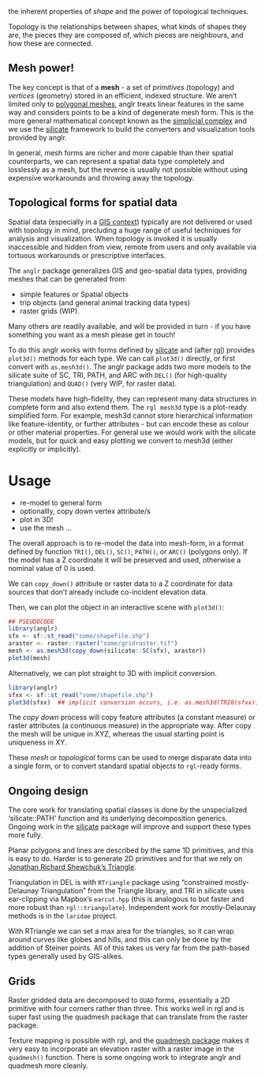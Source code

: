 the inherent properties of *shape* and the power of topological techniques. 

Topology is the relationships between shapes, what kinds of shapes they are, the pieces they are composed of, which pieces are neighbours, and how these are connected. 

## Mesh power!

The key concept is that of a **mesh** - a set of *primitives* (topology) and *vertices* (geometry) stored in an efficient, indexed structure. We aren't limited only to [polygonal meshes](https://en.wikipedia.org/wiki/Polygon_mesh), anglr treats linear features in the same way and considers points to be a kind of degenerate mesh form. This is the more general mathematical concept known as the [simplicial complex](https://en.wikipedia.org/wiki/Simplicial_complex) and we use the [silicate](https://github.com/hypertidy/silicate/) framework to build the converters and visualization tools provided by anglr. 

In general, mesh forms are richer and more capable than their spatial counterparts, we can represent a spatial data type completely and losslessly as a mesh, but the reverse is usually not possible without using expensive workarounds and throwing away the topology. 

## Topological forms for spatial data

Spatial data (especially in a [GIS context](https://en.wikipedia.org/wiki/Geographic_information_system)) typically are not delivered or used with topology in mind, precluding a huge range of useful techniques for analysis and visualization. When topology is invoked it is usually inaccessible and hidden from view, remote from users and only available via tortuous workarounds or prescriptive interfaces. 

The `anglr` package generalizes GIS and geo-spatial data types, providing meshes that can be generated from:  

* simple features or Spatial objects
* trip objects (and general animal tracking data types)
* raster grids (WIP). 

Many others are readily available, and will be provided in turn - if you have something you want as a mesh please get in touch!

To do this anglr works with forms defined by [silicate](https://github.com/hypertidy/silicate) and (after [rgl](https://cran.r-project.org/package=rgl)) provides `plot3d()` methods for each type. We can call `plot3d()` directly, or first convert with `as.mesh3d()`. The anglr package adds two  more models to the silicate suite of SC, TRI, PATH, and ARC with `DEL()` (for high-quality triangulation) and `QUAD()` (very WIP, for raster data). 

These models have high-fidelity, they can represent many data structures in complete form and also extend them. The `rgl mesh3d` type is a plot-ready simplified form. For example, mesh3d cannot store hierarchical information like feature-identity, or further attributes - but can encode these as colour or other material properties. For general use we would work with the silicate models, but for quick and easy plotting we convert to mesh3d (either explicitly or implicitly). 

# Usage

* re-model to general form
* optionallly, copy down vertex attribute/s 
* plot in 3D!
* use the mesh ...

The overall approach is to re-model the data into mesh-form, in a format defined by function `TRI()`, `DEL()`, `SC()`, `PATH()`, or `ARC()` (polygons only). If the model has a Z coordinate it will be preserved and used, otherwise a nominal value of 0 is used. 

We can `copy_down()` attribute or raster data to a Z coordinate for data sources that don't already include co-incident elevation data. 

Then, we can plot the object in an interactive scene with `plot3d()`: 


```r
## PSEUDOCODE
library(anglr)
sfx <- sf::st_read("some/shapefile.shp")
araster <- raster::raster("some/gridraster.tif")
mesh <- as.mesh3d(copy_down(silicate::SC(sfx), araster))
plot3d(mesh)
```

Alternatively, we can plot straight to 3D with implicit conversion. 

```r
library(anglr)
sfxx <- sf::st_read("some/shapefile.shp")
plot3d(sfxx)  ## implicit conversion occurs, i.e. as.mesh3d(TRI0(sfxx))
```

The *copy down* process will copy feature attributes (a constant measure) or raster attributes (a continuous measure) in the appropriate way. After copy the mesh will be unique in XYZ, whereas the usual starting point is uniqueness in XY. 

These *mesh* or *topological* forms can be used to merge disparate data into a single form, or to convert standard spatial objects to `rgl`-ready forms. 



## Ongoing design

The core work for translating spatial classes is done by the unspecialized 'silicate::PATH' function and its underlying decomposition generics. Ongoing work in the [silicate](https://github.com/hypertidy/silicate) package will improve and support these types more fully. 

Planar polygons and lines are described by the same 1D primitives, and this is easy to do. Harder is to generate 2D primitives and for that we rely on [Jonathan Richard Shewchuk's Triangle](https://www.cs.cmu.edu/~quake/triangle.html). 

Triangulation in DEL is with `RTriangle` package using "constrained mostly-Delaunay Triangulation" from the Triangle library, and TRI in silicate uses ear-clipping via Mapbox's `earcut.hpp` (this is analogous to but faster and more robust than `rgl::triangulate`).  Independent work for mostly-Delaunay methods is in the `laridae` project. 

With RTriangle we can set a max area for the triangles, so it can wrap around curves like globes and hills, and this can only be done by the addition of Steiner points. All of this takes us very far 
from the path-based types generally used by GIS-alikes. 

## Grids

Raster gridded data are decomposed to `QUAD` forms, essentially a 2D primitive with four corners rather than three. This works well in rgl and is super fast using the quadmesh package that can translate from the raster package. 

Texture mapping is possible with rgl, and the [quadmesh package]( https://CRAN.R-project.org/package=quadmesh) makes it very easy to incorporate an elevation raster with a raster image in the `quadmesh()` function.  There is some ongoing work to integrate anglr and quadmesh more cleanly. 
